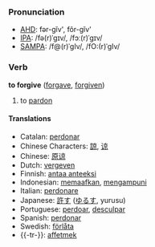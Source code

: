 === Pronunciation ===
*[[w:AHD|AHD]]: fər-gĭv', fôr-gĭv'
*[[w:IPA|IPA]]: /fə(r)ˈgɪv/, /fɔː(r)ˈgɪv/
*[[w:SAMPA|SAMPA]]: /f@(r)ˈgIv/, /fO:(r)ˈgIv/

=== Verb ===
'''to forgive''' ([[forgave]], [[forgiven]])

# to [[pardon]]

==== Translations ====
*Catalan: [[perdonar]]
*Chinese Characters: [[諒]], [[谅]]
*Chinese: [[原谅]]
*Dutch: [[vergeven]]
*Finnish: [[antaa anteeksi]]
*Indonesian: [[maaf|memaafkan]], [[ampun|mengampuni]]
*Italian: [[perdonare]]
*Japanese: [[許す]] ([[ゆるす]], yurusu)
*Portuguese: [[perdoar]], [[desculpar]]
*Spanish: [[perdonar]]
*Swedish: [[förlåta]]
*{{-tr-}}: [[affetmek]]